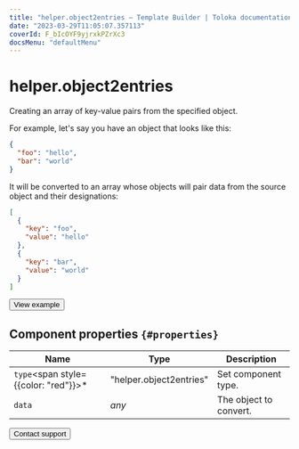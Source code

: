 ```yaml
---
title: "helper.object2entries — Template Builder | Toloka documentation"
date: "2023-03-29T11:05:07.357113"
coverId: F_bIcOYF9yjrxkPZrXc3
docsMenu: "defaultMenu"
---
```


# helper.object2entries

Creating an array of key-value pairs from the specified object.

For example, let's say you have an object that looks like this:

```json
{
  "foo": "hello",
  "bar": "world"
}
```

It will be converted to an array whose objects will pair data from the source object and their designations:

```json
[
  {
    "key": "foo",
    "value": "hello"
  },
  {
    "key": "bar",
    "value": "world"
  }
]
```

<Button themeColor="light" view="default" size="l" type="link" url="https://ya.cc/t/CMTew3Xf3twjQE">View example</Button>

## Component properties `{#properties}`

**Name** | **Type** | **Description**
----- | ----- | -----
`type`<span style={{color: "red"}}>\*</span> | "helper.object2entries" | Set component type.
`data` | _any_ | The object to convert.

<Button themeColor="light" view="default" size="l" type="link" url="/docs/guide/troubleshooting/support?form-source=template-builder-reference-helper-object2entries">Contact support</Button>